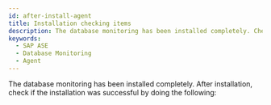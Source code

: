 ```yaml
---
id: after-install-agent
title: Installation checking items
description: The database monitoring has been installed completely. Check the checklist after installation.
keywords:
  - SAP ASE
  - Database Monitoring
  - Agent
---
```


The database monitoring has been installed completely. After installation, check if the installation was successful by doing the following:


<Dbcheckagentlog />


<Dbcheckdblogs />


<Dbcheckagentprocess />


<Dbcheckmonitoringagentlists />
